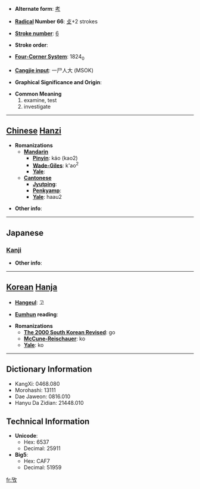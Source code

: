 * '''Alternate form''': [[考]]

* '''[[Wiktionary:Chinese radical index| Radical]] Number 66''': [[Wiktionary:Chinese radical index 攴|攴]]+2 strokes

* '''[[Wiktionary:Chinese total strokes index|Stroke number]]''': [[Wiktionary:Chinese total strokes index 6|6]]

* '''Stroke order''': 

* '''[[Wiktionary:Chinese four corner index|Four-Corner System]]''': 1824<sub>0</sub>

* '''[[Wiktionary:Chinese Cangjie index|Cangjie input]]''': 一尸人大 (MSOK)

* '''Graphical Significance and Origin''': 

* '''Common Meaning'''
*#examine, test
*# investigate


----

== [[Chinese]] [[Hanzi]] ==

* '''Romanizations'''
** '''[[Mandarin]]'''
*** '''[[Pinyin]]''': káo (kao2)
*** '''[[Wade-Giles]]''': k'ao<sup>2</sup>
*** '''[[Yale]]''': 
** '''[[Cantonese]]'''
*** '''[[Jyutping]]''':
*** '''[[Penkyamp]]''': 
*** '''[[Yale]]''': haau2

* '''Other info''': 

----

==Japanese==
===[[Kanji]]===
{{kanji|on readings=[[こう]] (kō)
|kun readings=[[かんがえる]] (kangaeru)
}}

* '''Other info''':  

----

== [[Korean]] [[Hanja]] ==

* '''[[Hangeul]]''': 고

* '''[[Eumhun]] reading''': 

* '''Romanizations'''
** '''[[The 2000 South Korean Revised Romanization|The 2000 South Korean Revised]]''': go
** '''[[McCune-Reischauer]]''': ko
** '''[[Yale]]''': ko

----

== Dictionary Information ==

* KangXi: 0468.080
* Morohashi: 13111
* Dae Jaweon: 0816.010
* Hanyu Da Zidian: 21448.010

== Technical Information ==

* '''Unicode''':
** Hex: 6537
** Decimal: 25911
* '''Big5''':
** Hex: CAF7
** Decimal: 51959

[[fr:攷]]